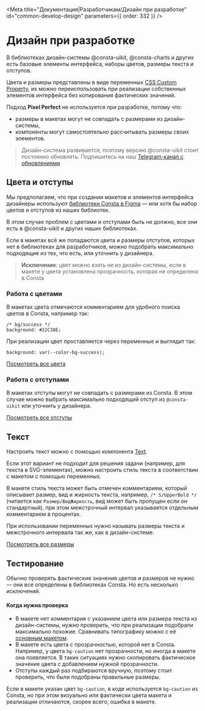 
<Meta
  title="Документация|Разработчикам/Дизайн при разработке"
  id="common-develop-design"
  parameters={{ order: 332 }}
/>

# Дизайн при разработке

В библиотеках дизайн-системы @consta-uikit, @consta-charts и других есть базовые элементы интерфейса, наборы цветов, размеры текста и отступов.

Цвета и размеры представлены в виде переменных [CSS Custom Property](https://developer.mozilla.org/ru/docs/Web/CSS/Using_CSS_custom_properties), их можно переиспользовать при реализации собственных элементов интерфейса без копирования фактических значений.

Подход **Pixel Perfect** не используется при разработке, потому что:

- размеры в макетах могут не совпадать с размерами из дизайн-системы,
- компоненты могут самостоятельно рассчитывать размеры своих элементов.

> Дизайн-система развивается, поэтому версию @consta-uikit стоит постоянно обновлять. Подпишитесь на наш [Telegram-канал с обновлениями](https://t.me/consta_ui_releases)

## Цвета и отступы

Мы предполагаем, что при создании макетов и элементов интерфейса дизайнеры используют [библиотеки Consta в Figma](https://www.figma.com/@consta) — или хотя бы набор цветов и отступов из наших библиотек.

В этом случае проблем с цветами и отступами быть не должно, все они есть в @consta-uikit и других наших библиотеках.

Если в макетах всё же попадаются цвета и размеры отступов, которых нет в библиотеках для разработчиков, можно подобрать максимально подходящие из тех, что есть, или уточнить у дизайнера.

> **Исключение**: цвет можно взять не из дизайн-системы, если в макете у цвета установлена прозрачность, которая не определена в Consta

### Работа с цветами

В макетах цвета отмечаются комментарием для удобного поиска цветов в Consta, например так:

```
/* bg/success */
background: #22C38E;
```

При реализации цвет проставляется через переменные и выглядит так:

```
background: var(--color-bg-success);
```

[Посмотреть все цвета](https://consta-uikit.vercel.app/?path=/story/components-theme--playground)

### Работа с отступами

В макетах отступы могут не совпадать с размерами из Consta. В этом случае можно выбрать
максимально подходящий отступ из `@consta-uikit` или уточнить у дизайнера.

[Посмотреть все отступы](https://github.com/gazprom-neft/consta-uikit/blob/master/src/components/Theme/_space/Theme_space_gpnDefault.css)

## Текст

Настроить текст можно с помощью компонента [Text](?path=/story/text--текст).

Если этот вариант не подходит для решения задачи (например, для текста в SVG-элементах), можно настроить стиль текста в соответствии с макетом с помощью переменных.

В макете стиль текста может быть отмечен комментарием, который описывает размер, вид и жирность текста, например, `/* S/UpperBold */` (читается как `Размер/ВидЖирность`, вид может быть пропущен если он стандартный), при этом межстрочный интервал указывается отдельным комментарием в процентах.

При использовании переменных нужно называть размеры текста и межстрочного интервала так же, как в дизайн-системе.

[Посмотреть все размеры](https://github.com/gpn-prototypes/ui-kit/blob/master/src/components/Theme/_size/Theme_size_gpnDefault.css)

## Тестирование

Обычно проверять фактические значения цветов и размеров не нужно — они все определены в библиотеках Consta. Но есть несколько исключений.

#### Когда нужна проверка

- В макете нет комментария с указанием цвета или размера текста
  из дизайн-системы, нужно проверить, что при реализации подобрали максимально похожие. Сравнивать типографику можно с её [основным макетом](https://www.figma.com/file/4FOymgclcGF3Fm2M9ZeNUk/Consta-Default-Typography?node-id=62%3A0).
- В макете есть цвета с прозрачностью, которой нет в Consta. Например, у цвета `bg-caution` нет прозрачности, но иногда в макете она появляется. В таких ситуациях нужно скопировать фактическое значение цвета с добавлением нужной прозрачности.
- Отступы каждый раз подбираются вручную, поэтому стоит проверить, что были подобраны правильные размеры.

Если в макете указан цвет `bg-caution`, в коде используется `bg-caution` из Consta, но при этом визуально или фактически цвета макета и реализации отличаются, скорее всего, ошибка в макете.
